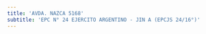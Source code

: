 ```yaml
---
title: 'AVDA. NAZCA 5168'
subtitle: 'EPC N° 24 EJERCITO ARGENTINO - JIN A (EPCJS 24/16°)'
---
```




